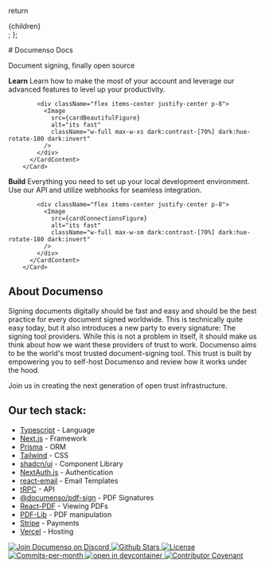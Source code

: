 

  return <div className="p-20">{children}</div>;
};

<Wrapper>

<div className="flex flex-col items-center mb-16">
  # <span className="text-center text-4xl font-bold leading-tight tracking-tight md:text-[48px] lg:text-[64px]">Documenso Docs</span>

  <span className="-mt-1 text-lg">Document signing, finally open source</span>
</div>

<div className="mt-6 grid grid-cols-2 gap-8 md:mt-8">
<Link href="/get-started">
        <Card className="col-span-2 lg:col-span-1 border border-border">
          <CardContent className="grid grid-cols-1 gap-8 p-6 max-h-[460px]">
            <span className="text-foreground/80 leading-relaxed">
              <strong className="block">Learn</strong>
              Learn how to make the most of your account and leverage our advanced features to level up your productivity.
            </span>

            <div className="flex items-center justify-center p-8">
              <Image
                src={cardBeautifulFigure}
                alt="its fast"
                className="w-full max-w-xs dark:contrast-[70%] dark:hue-rotate-180 dark:invert"
              />
            </div>
          </CardContent>
        </Card>

</Link>

<Link href='/local-development'>
        <Card className="col-span-2 lg:col-span-1 border border-border">
          <CardContent className="grid grid-cols-1 gap-8 p-6 max-h-[460px]">
            <span className="text-foreground/80 leading-relaxed">
              <strong className="block">Build</strong>
              Everything you need to set up your local development environment.
              Use our API and utilize webhooks for seamless integration.
            </span>

            <div className="flex items-center justify-center p-8">
              <Image
                src={cardConnectionsFigure}
                alt="its fast"
                className="w-full max-w-sm dark:contrast-[70%] dark:hue-rotate-180 dark:invert"
              />
            </div>
          </CardContent>
        </Card>

</Link>
      </div>

## About Documenso

Signing documents digitally should be fast and easy and should be the best practice for every document signed worldwide. This is technically quite easy today, but it also introduces a new party to every signature: The signing tool providers. While this is not a problem in itself, it should make us think about how we want these providers of trust to work. Documenso aims to be the world's most trusted document-signing tool. This trust is built by empowering you to self-host Documenso and review how it works under the hood.

Join us in creating the next generation of open trust infrastructure.

## Our tech stack:

- [Typescript](https://www.typescriptlang.org/) - Language
- [Next.js](https://nextjs.org/) - Framework
- [Prisma](https://www.prisma.io/) - ORM
- [Tailwind](https://tailwindcss.com/) - CSS
- [shadcn/ui](https://ui.shadcn.com/) - Component Library
- [NextAuth.js](https://next-auth.js.org/) - Authentication
- [react-email](https://react.email/) - Email Templates
- [tRPC](https://trpc.io/) - API
- [@documenso/pdf-sign](https://www.npmjs.com/package/@documenso/pdf-sign) - PDF Signatures
- [React-PDF](https://github.com/wojtekmaj/react-pdf) - Viewing PDFs
- [PDF-Lib](https://github.com/Hopding/pdf-lib) - PDF manipulation
- [Stripe](https://stripe.com/) - Payments
- [Vercel](https://vercel.com) - Hosting

<div className="mt-16 flex items-center justify-center gap-4">
  <a href="https://documen.so/discord">
    <img
      src="https://img.shields.io/badge/Discord-documen.so/discord-%235865F2"
      alt="Join Documenso on Discord"
    />
  </a>
  <a href="https://github.com/documenso/documenso/stargazers">
    <img src="https://img.shields.io/github/stars/documenso/documenso" alt="Github Stars" />
  </a>
  <a href="https://github.com/documenso/documenso/blob/main/LICENSE">
    <img src="https://img.shields.io/badge/license-AGPLv3-purple" alt="License" />
  </a>
  <a href="https://github.com/documenso/documenso/pulse">
    <img
      src="https://img.shields.io/github/commit-activity/m/documenso/documenso"
      alt="Commits-per-month"
    />
  </a>
  <a href="https://vscode.dev/redirect?url=vscode://ms-vscode-remote.remote-containers/cloneInVolume?url=https://github.com/documenso/documenso">
    <img
      alt="open in devcontainer"
      src="https://img.shields.io/static/v1?label=Dev%20Containers&message=Enabled&color=blue&logo=visualstudiocode"
    />
  </a>
  <a href="https://github.com/documenso/documenso/blob/main/CODE_OF_CONDUCT.md">
    <img
      src="https://img.shields.io/badge/Contributor%20Covenant-2.1-4baaaa.svg"
      alt="Contributor Covenant"
    />
  </a>
</div>

</Wrapper>
